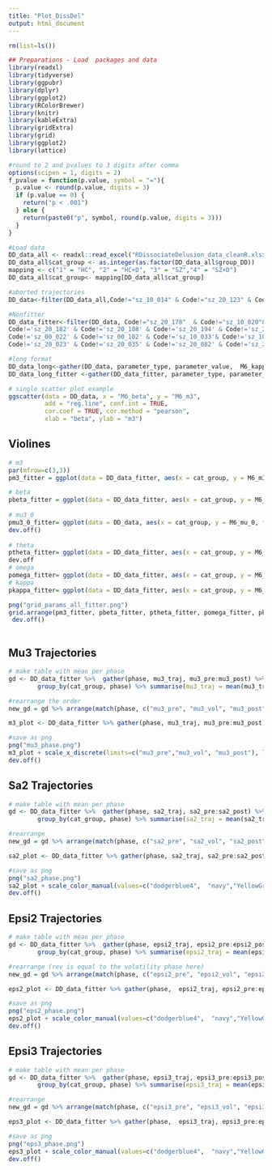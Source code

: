 ```yaml
---
title: "Plot_DissDel"
output: html_document
---
```


```r

rm(list=ls())

## Preparations - Load  packages and data 
library(readxl)
library(tidyverse)
library(ggpubr)
library(dplyr)
library(ggplot2)
library(RColorBrewer)
library(knitr)
library(kableExtra)
library(gridExtra)
library(grid)
library(ggplot2)
library(lattice)

#round to 2 and pvalues to 3 digits after comma
options(scipen = 1, digits = 2)
f_pvalue = function(p.value, symbol = "="){
  p.value <- round(p.value, digits = 3)
  if (p.value == 0) {
    return("p < .001")
  } else {
    return(paste0("p", symbol, round(p.value, digits = 3)))
  }
}

#Load data
DD_data_all <- readxl::read_excel("RDissociateDelusion_data_cleanR.xlsx")
DD_data_all$cat_group <- as.integer(as.factor(DD_data_all$group_DD))
mapping <- c("1" = "HC", "2" = "HC+D", "3" = "SZ","4" = "SZ+D")
DD_data_all$cat_group<- mapping[DD_data_all$cat_group]

#aborted trajectories
DD_data<-filter(DD_data_all,Code!="sz_10_014" & Code!="sz_20_123" & Code!="sz_20_136" & Code!= "sz_20_196")

#Nonfitter
DD_data_fitter<-filter(DD_data, Code!="sz_20_178"  & Code!="sz_10_020"& Code!="sz_10_050" & Code!="sz_20_124" & Code!="sz_20_087" & Code!="sz_00_083" & Code!="sz_20_082" & Code!="sz_20_154" &
Code!='sz_20_182' & Code!='sz_20_108' & Code!='sz_20_194' & Code!='sz_20_195'&
Code!='sz_00_022' & Code!='sz_00_102' & Code!='sz_10_033'& Code!='sz_10_036'&
Code!='sz_20_023' & Code!='sz_20_035' & Code!='sz_20_082' & Code!='sz_20_092'& Code!='sz_20_120'& Code!='sz_20_158')

#long format
DD_data_long<-gather(DD_data, parameter_type, parameter_value,  M6_kappa:M6_beta)
DD_data_long_fitter <-gather(DD_data_fitter, parameter_type, parameter_value,  M6_kappa:M6_beta)
```


```r
# single scatter plot example
ggscatter(data = DD_data, x = "M6_beta", y = "M6_m3", 
          add = "reg.line", conf.int = TRUE, 
          cor.coef = TRUE, cor.method = "pearson",
          xlab = "beta", ylab = "m3")
```
## Violines

```r
# m3
par(mfrow=c(3,3))
pm3_fitter = ggplot(data = DD_data_fitter, aes(x = cat_group, y = M6_m3, fill = cat_group)) +  geom_violin(trim = FALSE) +   scale_fill_brewer(palette = "Paired") + labs(fill = "Group") + xlab("Group") + ylab('m3')  + stat_summary(fun.data=mean_sdl, geom="errorbar", color="red", width = .2) +  geom_jitter(dotsize = 0.5, fill = "black", height = 0, width = .06, alpha = .5)  + theme_classic(base_size = 20)+ stat_summary(fun=mean, geom="point", color="red") + theme(legend.position = "none")

# beta
pbeta_fitter = ggplot(data = DD_data_fitter, aes(x = cat_group, y = M6_beta, fill = cat_group))  +  geom_violin(trim = FALSE) +   scale_fill_brewer(palette = "Paired") + labs(fill = "Group") + xlab("Group") + ylab('β')  + stat_summary(fun.data=mean_sdl, geom="errorbar", color="red", width = .2) +  geom_jitter(dotsize = 0.5, fill = "black", height = 0, width = .06, alpha = .5)  + theme_classic(base_size = 20)+ stat_summary(fun=mean, geom="point", color="red") + theme(legend.position = "none")
 
# mu3_0
pmu3_0_fitter= ggplot(data = DD_data, aes(x = cat_group, y = M6_mu_0, fill = cat_group))  +  geom_violin(trim = FALSE) +   scale_fill_brewer(palette = "Paired") + labs(fill = "Group") + xlab("Group") + ylab('mu3_0')  + stat_summary(fun.data=mean_sdl, geom="errorbar", color="red", width = .2) +  geom_jitter(dotsize = 0.5, fill = "black", height = 0, width = .06, alpha = .5)  + theme_classic(base_size = 20)+ stat_summary(fun=mean, geom="point", color="red") + theme(legend.position = "none")
dev.off()
 
# theta
ptheta_fitter= ggplot(data = DD_data_fitter, aes(x = cat_group, y = M6_theta, fill = cat_group)) +  geom_violin(trim = FALSE) +   scale_fill_brewer(palette = "Paired") + labs(fill = "Group") + xlab("Group") + ylab('Theta')  + stat_summary(fun.data=mean_sdl, geom="errorbar", color="red", width = .2) +  geom_jitter(dotsize = 0.5, fill = "black", height = 0, width = .06, alpha = .5)  + theme_classic(base_size = 20)+ stat_summary(fun=mean, geom="point", color="red") + theme(legend.position = "none")
dev.off
# omega
pomega_fitter= ggplot(data = DD_data_fitter, aes(x = cat_group, y = M6_omega, fill = cat_group)) +  geom_violin(trim = FALSE) +   scale_fill_brewer(palette = "Paired") + labs(fill = "Group") + xlab("Group") + ylab('Omega')  + stat_summary(fun.data=mean_sdl, geom="errorbar", color="red", width = .2) +  geom_jitter(dotsize = 0.5, fill = "black", height = 0, width = .06, alpha = .5)  + theme_classic(base_size = 20)+ stat_summary(fun=mean, geom="point", color="red") + theme(legend.position = "none")
# kappa
pkappa_fitter= ggplot(data = DD_data_fitter, aes(x = cat_group, y = M6_kappa, fill = cat_group)) +  geom_violin(trim = FALSE) +   scale_fill_brewer(palette = "Paired") + labs(fill = "Group") + xlab("Group") + ylab('Kappa')  + stat_summary(fun.data=mean_sdl, geom="errorbar", color="red", width = .2) +  geom_jitter(dotsize = 0.5, fill = "black", height = 0, width = .06, alpha = .5)  + theme_classic(base_size = 20)+ stat_summary(fun=mean, geom="point", color="red") + theme(legend.position = "none")

png("grid_params_all_fitter.png")
grid.arrange(pm3_fitter, pbeta_fitter, ptheta_fitter, pomega_fitter, pkappa_fitter, nrow = 3)
 dev.off()
 
```


## Mu3 Trajectories

```r
# make table with mean per phase
gd <- DD_data_fitter %>%  gather(phase, mu3_traj, mu3_pre:mu3_post) %>%
        group_by(cat_group, phase) %>% summarise(mu3_traj = mean(mu3_traj))

#rearrange the order
new_gd = gd %>% arrange(match(phase, c("mu3_pre", "mu3_vol", "mu3_post")))

m3_plot <- DD_data_fitter %>% gather(phase, mu3_traj, mu3_pre:mu3_post) %>% ggplot(aes(x=phase, y=mu3_traj, color=cat_group))  +  geom_jitter(width = .3, alpha = .3, size = 4, shape = 16)  +theme_classic() + geom_jitter(data = gd, shape = 15, size = 6, show.legend = FALSE, width = .1) +  labs(color = "Groups") + ylab("µ3") +theme_classic(base_size = 20)

#save as png
png("mu3_phase.png")
m3_plot + scale_x_discrete(limits=c("mu3_pre","mu3_vol", "mu3_post"), labels=c("stable pre", "volatile", "stable post")) +scale_color_manual(values=c("dodgerblue4",  "navy","YellowGreen", "darkgreen")) + geom_path(data = new_gd, aes(x = phase, y = mu3_traj, group = cat_group))+ theme(legend.position = "none")
dev.off()

```

## Sa2 Trajectories

```r
# make table with mean per phase
gd <- DD_data_fitter %>%  gather(phase, sa2_traj, sa2_pre:sa2_post) %>%
        group_by(cat_group, phase) %>% summarise(sa2_traj = mean(sa2_traj))

#rearrange
new_gd = gd %>% arrange(match(phase, c("sa2_pre", "sa2_vol", "sa2_post")))

sa2_plot <- DD_data_fitter %>% gather(phase, sa2_traj, sa2_pre:sa2_post) %>% ggplot(aes(x=phase, y=sa2_traj, color=cat_group))  +  geom_jitter(width = .3, alpha = .3, size = 4, shape = 16)+theme_classic() + geom_jitter(data = gd, shape = 15, size = 6, show.legend = FALSE, width = .1) +  labs(color = "Groups") + ylab("σ2")+  theme_classic(base_size = 20)

#save as png
png("sa2_phase.png")
sa2_plot + scale_color_manual(values=c("dodgerblue4",  "navy","YellowGreen", "darkgreen")) + geom_path(data = new_gd, aes(x = phase, y = sa2_traj, group = cat_group))+ theme(legend.position = "none") + scale_x_discrete(limits=c("sa2_pre","sa2_vol", "sa2_post"), labels=c("stable pre", "volatile", "stable post"))
dev.off()

```

## Epsi2 Trajectories

```r
# make table with mean per phase
gd <- DD_data_fitter %>%  gather(phase, epsi2_traj, epsi2_pre:epsi2_post) %>%
        group_by(cat_group, phase) %>% summarise(epsi2_traj = mean(epsi2_traj))

#rearrange (rev is equal to the volatility phase here)
new_gd = gd %>% arrange(match(phase, c("epsi2_pre", "epsi2_vol", "epsi2_post")))

eps2_plot <- DD_data_fitter %>% gather(phase,  epsi2_traj, epsi2_pre:epsi2_post) %>% ggplot(aes(x=phase, y=epsi2_traj, color=cat_group))  +  geom_jitter(width = .3, alpha = .3, size = 4, shape = 16)+theme_classic() + geom_jitter(data = gd, shape = 15, size = 6, show.legend = FALSE, width = .1) +  labs(color = "Groups") + ylab("Ɛ2")+  theme_classic(base_size = 20) +theme(legend.position = "none")

#save as png
png("eps2_phase.png")
eps2_plot + scale_color_manual(values=c("dodgerblue4",  "navy","YellowGreen", "darkgreen")) + geom_path(data = new_gd, aes(x = phase, y = epsi2_traj, group = cat_group))+ scale_x_discrete(limits=c("epsi2_pre", "epsi2_vol", "epsi2_post"), labels=c("stable pre", "volatile", "stable post"))
dev.off()

```

## Epsi3 Trajectories

```r
# make table with mean per phase
gd <- DD_data_fitter %>%  gather(phase, epsi3_traj, epsi3_pre:epsi3_post) %>%
        group_by(cat_group, phase) %>% summarise(epsi3_traj = mean(epsi3_traj))

#rearrange 
new_gd = gd %>% arrange(match(phase, c("epsi3_pre", "epsi3_vol", "epsi3_post")))

eps3_plot <- DD_data_fitter %>% gather(phase,  epsi3_traj, epsi3_pre:epsi3_post) %>% ggplot(aes(x=phase, y=epsi3_traj, color=cat_group))  +  geom_jitter(width = .3, alpha = .3, size = 4, shape = 16)+theme_classic() + geom_jitter(data = gd, shape = 15, size = 6, show.legend = FALSE, width = .1) +  labs(color = "Groups") + ylab("Ɛ3")+  theme_classic(base_size = 20)

#save as png
png("eps3_phase.png")
eps3_plot + scale_color_manual(values=c("dodgerblue4",  "navy","YellowGreen", "darkgreen")) + geom_path(data = new_gd, aes(x = phase, y = epsi3_traj, group = cat_group))+ theme(legend.position = "none") + scale_x_discrete(limits=c("epsi3_pre", "epsi3_vol", "epsi3_post"), labels=c("stable pre", "volatile", "stable post"))
dev.off()

```